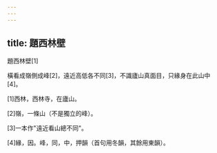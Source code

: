 ```yaml
---
---
---
```

title: 題西林壁
---




題西林壁[1]

橫看成嶺側成峰[2]，遠近高低各不同[3]，不識廬山真面目，只緣身在此山中[4]。

[1]西林，西林寺，在廬山。

[2]嶺，一條山（不是獨立的峰）。

[3]一本作"遠近看山總不同"。

[4]緣，因。峰，同，中，押韻（首句用冬韻，其餘用東韻）。